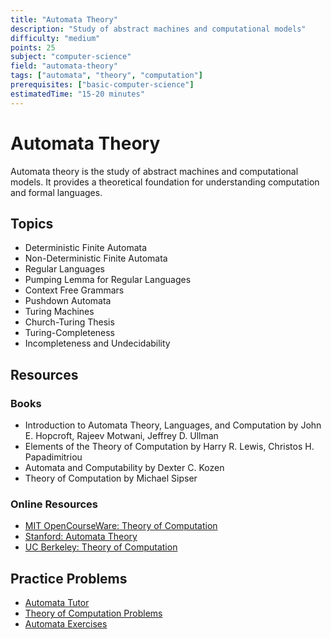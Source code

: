 ```yaml
---
title: "Automata Theory"
description: "Study of abstract machines and computational models"
difficulty: "medium"
points: 25
subject: "computer-science"
field: "automata-theory"
tags: ["automata", "theory", "computation"]
prerequisites: ["basic-computer-science"]
estimatedTime: "15-20 minutes"
---
```


# Automata Theory

Automata theory is the study of abstract machines and computational models. It provides a theoretical foundation for understanding computation and formal languages.

## Topics

- Deterministic Finite Automata
- Non-Deterministic Finite Automata
- Regular Languages
- Pumping Lemma for Regular Languages
- Context Free Grammars
- Pushdown Automata
- Turing Machines
- Church-Turing Thesis
- Turing-Completeness
- Incompleteness and Undecidability

## Resources

### Books

- Introduction to Automata Theory, Languages, and Computation by John E. Hopcroft, Rajeev Motwani, Jeffrey D. Ullman
- Elements of the Theory of Computation by Harry R. Lewis, Christos H. Papadimitriou
- Automata and Computability by Dexter C. Kozen
- Theory of Computation by Michael Sipser

### Online Resources

- [MIT OpenCourseWare: Theory of Computation](https://ocw.mit.edu/courses/electrical-engineering-and-computer-science/6-045j-automata-computability-and-complexity-spring-2011/)
- [Stanford: Automata Theory](https://www.coursera.org/learn/automata)
- [UC Berkeley: Theory of Computation](https://www.eecs70.org/)

## Practice Problems

- [Automata Tutor](https://automatatutor.com/)
- [Theory of Computation Problems](https://www.cs.cornell.edu/courses/cs4810/2010fa/)
- [Automata Exercises](https://www.cs.princeton.edu/courses/archive/fall06/cos126/lectures/automata.pdf) 